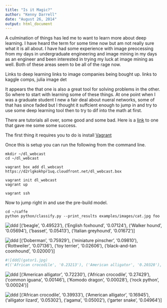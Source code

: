 ```yaml
---
title: "Is it Magic?"
author: "Kenny Darrell"
date: "August 26, 2014"
output: html_document
---
```




A culmination of things has led me to want to learn more about deep learning. I have heard the term for some time now but am not really sure what it is all about. I have had some experience with image preocessing from my days in undergraduate engineering and image mining in my days as an engineer and been interested in trying my luck at image mining as well. Both of these areas seem to be all of the rage now.

Links to deep learning
links to image companies being bought up.
links to kaggle comps, julia image det

It appears the that one is also a great tool for solving problems in the other. So where to start with learning some of these things. At one point when I was a graduate student I new a fair deal about nueral networks, some of that has since faded but I thought it suffcient enough to jump in and try to use some deep learning tool then to try to dif into the math at first.

There are tutorials all over, some good  and some bad. Here is a [link](http://radar.oreilly.com/2014/07/how-to-build-and-run-your-first-deep-learning-network.html) to one that gave me some some success.


The first thing it requires you to do is install [Vagrant](http://www.vagrantup.com/)


Once this is setup you can run the following from the command line.

```
mkdir ~/dl_webcast
cd ~/dl_webcast

vagrant box add dl_webcast https://d2rlgkokhpr1uq.cloudfront.net/dl_webcast.box

vagrant init dl_webcast
vagrant up

vagrant ssh
```


Now to jump right in and use the pre-build model.

```
cd ~/caffe
python python/classify.py --print_results examples/images/cat.jpg foo
```

![ddd](dog.5498.jpg)
[('beagle', '0.49523'), ('English foxhound', '0.07124'), ('Walker hound', '0.05694'), ('basset', '0.05413'), ('Italian greyhound', '0.01672')]

![ddd](dog.5495.jpg)
[('Doberman', '0.75929'), ('miniature pinscher', '0.09810'), ('Rottweiler', '0.07136'), ('toy terrier', '0.02606'), ('black-and-tan coonhound', '0.02000')]

```r
#![ddd](gator1.jpg)
#[('African crocodile', '0.23213'), ('American alligator', '0.20320'), ('common iguana', '0.11510'), ('knot', '0.09811'), ('head cabbage', '0.05123')]

```
![ddd](gator2.jpg)
[('American alligator', '0.72230'), ('African crocodile', '0.27429'), ('common iguana', '0.00146'), ('Komodo dragon', '0.00028'), ('rock python', '0.00024')]

![ddd](gator3.jpg)
[('African crocodile', '0.39933'), ('American alligator', '0.16945'), ('alligator lizard', '0.05302'), ('agama', '0.05002'), ('garter snake', '0.04964')]








